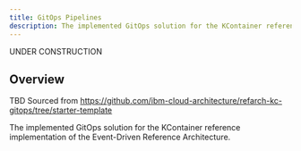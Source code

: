```yaml
---
title: GitOps Pipelines
description: The implemented GitOps solution for the KContainer reference implementation of the Event-Driven Reference Architecture.
---
```


<InlineNotification kind="warning">UNDER CONSTRUCTION</InlineNotification>

## Overview

TBD Sourced from https://github.com/ibm-cloud-architecture/refarch-kc-gitops/tree/starter-template

The implemented GitOps solution for the KContainer reference implementation of the Event-Driven Reference Architecture.
